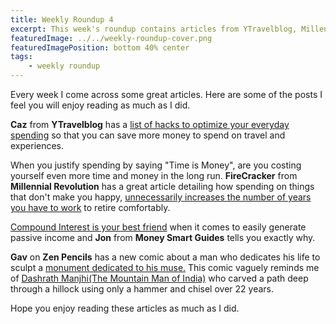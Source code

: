 ```yaml
---
title: Weekly Roundup 4
excerpt: This week's roundup contains articles from YTravelblog, Millenial Revolution, Money Smart Guides and Zen Pencils. Hope you enjoy reading these articles as much as I did.
featuredImage: ../../weekly-roundup-cover.png
featuredImagePosition: bottom 40% center
tags:
    - weekly roundup
---
```


Every week I come across some great articles. Here are some of the posts I feel you will enjoy reading as much as I did.

**Caz** from **YTravelblog** has a [list of hacks to optimize your everyday spending](http://www.ytravelblog.com/life-hacks-living-expenses/) so that you can save more money to spend on travel and experiences.

When you justify spending by saying "Time is Money", are you costing yourself even more time and money in the long run. **FireCracker** from **Millennial Revolution** has a great article detailing how spending on things that don't make you happy, [unnecessarily increases the number of years you have to work](http://www.millennial-revolution.com/build/how-much-is-your-time-really-worth/) to retire comfortably.

[Compound Interest is your best friend](http://www.moneysmartguides.com/compound-versus-simple-interest) when it comes to easily generate passive income and **Jon** from **Money Smart Guides** tells you exactly why.

**Gav** on **Zen Pencils** has a new comic about a man who dedicates his life to sculpt a [monument dedicated to his muse.](http://zenpencils.com/comic/muse/) This comic vaguely reminds me of [Dashrath Manjhi(The Mountain Man of India)](https://en.wikipedia.org/wiki/Dashrath_Manjhi) who carved a path deep through a hillock using only a hammer and chisel over 22 years.

Hope you enjoy reading these articles as much as I did.
